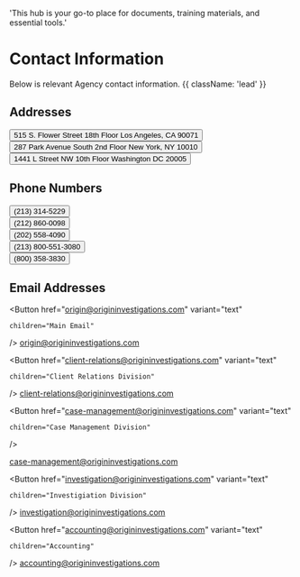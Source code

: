   'This hub is your go-to place for documents, training materials, and essential tools.'

# Contact Information

Below is relevant Agency contact information. {{ className: 'lead' }}

## Addresses

<div className="not-prose">  
<Button
    variant="text"
    children="Los Angeles"
  />
515 S. Flower Street 18th Floor
Los Angeles, CA 90071
</div>

<div className="not-prose">  
<Button
    variant="text"
    children="New York"
  />
287 Park Avenue South 2nd Floor
New York, NY 10010
</div>

<div className="not-prose">  
<Button
    variant="text"
    children="Washington DC"
  />
1441 L Street NW 10th Floor
Washington DC 20005
</div>

## Phone Numbers

<div className="not-prose">
  <Button
    variant="text"
    children="Main Number (Los Angeles)"
  />
(213) 314-5229
</div>
<div className="not-prose">
  <Button
    variant="text"
    children="Main Number (New York)"
  />
(212) 860-0098
</div>
<div className="not-prose">
  <Button
    variant="text"
    children="Main Number (Washington DC)"
  />
(202) 558-4090
</div>
<div className="not-prose">
  <Button
    variant="text"
    children="Main Number (Toll-Free)"
  />
(213) 800-551-3080
</div>
<div className="not-prose">
  <Button
    variant="text"
    children="In-Custody Calls (Collect Calls)"
  />
(800) 358-3830
</div>

## Email Addresses
<div className="not-prose">

  <Button
    href="origin@origininvestigations.com"
    variant="text"

    children="Main Email"
  />
origin@origininvestigations.com
</div>
<div className="not-prose">
 
  <Button
    href="client-relations@origininvestigations.com"
    variant="text"

    children="Client Relations Division"
  />
client-relations@origininvestigations.com
</div>
<div className="not-prose">

  <Button
    href="case-management@origininvestigations.com"
    variant="text"
  
    children="Case Management Division"
  />

case-management@origininvestigations.com
</div>
<div className="not-prose">

  <Button
    href="investigation@origininvestigations.com"
    variant="text"

    children="Investigiation Division"
  />
investigation@origininvestigations.com
</div>
<div className="not-prose">

  <Button
    href="accounting@origininvestigations.com"
    variant="text"

    children="Accounting"
  />
accounting@origininvestigations.com
</div>
